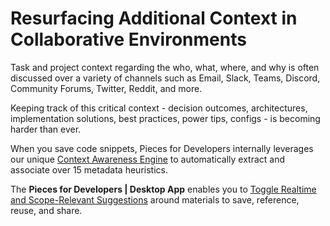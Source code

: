 # Resurfacing Additional Context in Collaborative Environments
Task and project context regarding the who, what, where, and why is often discussed over a variety of channels such as Email, Slack, Teams, Discord, Community Forums, Twitter, Reddit, and more.

Keeping track of this critical context - decision outcomes, architectures, implementation solutions, best practices, power tips, configs - is becoming harder than ever.

When you save code snippets, Pieces for Developers internally leverages our unique <a href="{{ links.internal.context_awareness_engine.origin_details }}">Context Awareness Engine</a> to automatically extract and associate over 15 metadata heuristics.

The **Pieces for Developers | Desktop App** enables you to <a href="{{ links.internal.global_search_suggestion_reuse.sort_Scope_relevant }}">Toggle Realtime and Scope-Relevant Suggestions</a> around materials to save, reference, reuse, and share.
